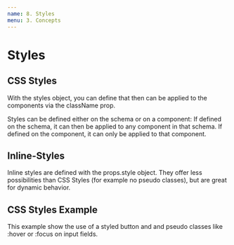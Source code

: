 ```yaml
---
name: 8. Styles
menu: 3. Concepts
---
```



# Styles


## CSS Styles
With the styles object, you can define <Link link="https://material-ui.com/customization/css-in-js/" text="css-styles" /> that then can be applied to the components via the className prop.

Styles can be defined either on the schema or on a component:
If defined on the schema, it can then be applied to any component in that schema.
If defined on the component, it can only be applied to that component.

## Inline-Styles

Inline styles are defined with the props.style object. They offer less possibilities than CSS Styles (for example no pseudo classes), but are great
for dynamic behavior.

## CSS Styles Example

This example show the use of a styled button and and pseudo classes like :hover or :focus on input fields.

<Form schemaName={'styles'} />





